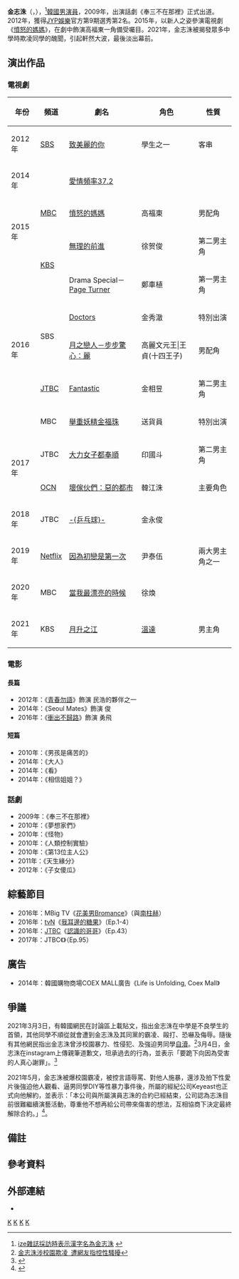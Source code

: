 {{Otheruses|金智秀}}
{{藝人
|姓名 = 金志洙
|類型 = 男演員
|圖片 = Ji Soo in March 2016.png
|圖片尺寸 = 250px
|圖片簡介 = 
|本名 = 金志洙
|外文名 = 김지수 
|外文 = ko
|羅馬拼音 = Kim Ji Soo
|暱稱 =
|其他藝名 = 
|國籍 = {{ROK}}
|出生日期 = 
{{birth_date_and_age|1993|3|30}}
|出生地點 = {{KOR}}[[首爾特別市|首爾特別市]]
|宗教信仰 = 
|語言 = [[韓語|韓語]]、[[英語|英語]]
|職業 = [[演員|演員]]
|教育程度 = {{link-ko|數位首爾文化藝術大學|디지털서울문화예술대학교}}戲劇電影學系
|出道作品 = 《奉三不在那裡》
|出道日期 = 2009年
|代表作品 =《[[憤怒的媽媽|憤怒的媽媽]]》<br>《[[Page_Turner|Page Turner]]》<br>《[[大力女子都奉順|大力女子都奉順]]》
|活躍年代 = 2009年－2021年
|經紀公司 = [[Keyeast|Keyeast]]<small>（2020年至2021年）</small>
|相關團體 = 
|網站 = 
}}

'''金志洙'''（{{lang-ko|'''김지수'''}}，{{bd|1993年|3月30日}}），<ref>[http://m.entertain.naver.com/read?oid=465&aid=0000001047 ize雜誌採訪時表示漢字名為金志洙] {{Wayback|url=http://m.entertain.naver.com/read?oid=465&aid=0000001047 |date=20190701042047 }}{{ko}}</ref>[[韓國|韓國]][[男演員|男演員]]，2009年，出演話劇《奉三不在那裡》正式出道。2012年，獲得[[JYP娛樂|JYP娛樂]]官方第9期選秀第2名。2015年，以新人之姿參演電視劇《[[憤怒的媽媽|憤怒的媽媽]]》，在劇中飾演高福東一角備受囑目。2021年，金志洙被揭發眾多中學時欺凌同學的醜聞，引起軒然大波，最後淡出幕前。

== 演出作品 ==
=== 電視劇 ===
{| class="wikitable" style="text-align:center"
!年份||頻道||劇名||角色||性質
|-
| 2012年 || [[SBS株式會社|SBS]] || [[致美麗的你|致美麗的你]] || 學生之一 || 客串
|-
| 2014年 || {{link-ko|MBC Every 1|MBC 에브리원}} || [[愛情頻率37.2|愛情頻率37.2]] ||||
|-
|rowspan=2| 2015年 || [[文化廣播公司|MBC]] || [[憤怒的媽媽|憤怒的媽媽]] || 高福東 || 男配角
|-
|rowspan=2| [[韓國廣播公司|KBS]] || [[無理的前進|無理的前進]] || 徐贺俊|| 第二男主角
|-
|rowspan=5| 2016年 || Drama Special－[[Page_Turner|Page Turner]]|| 鄭車植|| 第一男主角
|-
|rowspan=2| SBS ||[[Doctors|Doctors]]|| 金秀澈|| 特別出演
|-
|[[月之戀人－步步驚心：麗|月之戀人－步步驚心：麗]]||高麗文元王|王貞(十四王子)||  男配角
|-
| [[JTBC|JTBC]] ||[[Fantastic_(電視劇)|Fantastic]]|| 金相昱|| 第二男主角
|-
| MBC ||[[舉重妖精金福珠|舉重妖精金福珠]]|| 送貨員||特別出演
|-
|rowspan=2| 2017年 ||JTBC|| [[大力女子都奉順|大力女子都奉順]]|| 印國斗|| 第二男主角
|-
|[[OCN|OCN]] ||[[壞傢伙們：惡的都市|壞傢伙們：惡的都市]]||韓江洙|| 主要角色
|-
| 2018年 || JTBC||[[乒乓球_(電視劇)|-{乒乓球}-]]|| 金永俊  || rowspan=3|兩大男主角之一
|-
| 2019年 || [[Netflix|Netflix]] || [[因為初戀是第一次|因為初戀是第一次]]  || 尹泰伍 
|-
| 2020年 ||MBC|| [[當我最漂亮的時候|當我最漂亮的時候]]|| 徐煥
|-
| rowspan="1" | 2021年  || KBS || [[月升之江|月升之江]] || [[溫達_(高句麗)|溫達]]{{NoteTag|雖已完成18集的拍攝，但因深陷霸凌醜聞，而改由[[羅人友|羅人友]]重新演繹<ref>{{Cite news|url=http://isplus.live.joins.com/news/article/article.asp?total_id=24004575|title=지수 논란 '달이 뜨는 강', 18회까지 촬영 종료… ”진퇴양난”|publisher={{lk|日間體育報|일간스포츠}}|author=김진석|date=2021-03-04|accessdate=2021-06-30|archive-date=2021-07-09|archive-url=https://web.archive.org/web/20210709181411/http://isplus.live.joins.com/news/article/article.asp?total_id=24004575|dead-url=no}}</ref><ref>{{Cite news|url=http://sports.khan.co.kr/entertainment/sk_index.html?art_id=202103051707003&sec_id=540201|title=‘달이 뜨는 강’ 지수 배역 교체·재촬영|publisher={{lk|京香體育報|스포츠경향}}|author=이세현|date=2021-03-05|accessdate=2021-06-30|archive-date=2021-07-10|archive-url=https://web.archive.org/web/20210710203938/http://sports.khan.co.kr/entertainment/sk_index.html?art_id=202103051707003&sec_id=540201|dead-url=no}}</ref>。羅人友於第7集的播出正式接替志洙<ref>{{Cite news|url=https://star.ytn.co.kr/_sn/0117_202103080919461645|title='달이 뜨는 강' 측 "나인우, 오늘(8일) 방송부터 전격 등장"|publisher=[[YTN|YTN]]|author=최보란|date=2021-03-08|accessdate=2021-06-30|archive-date=2021-07-12|archive-url=https://web.archive.org/web/20210712143745/https://star.ytn.co.kr/_sn/0117_202103080919461645|dead-url=no}}</ref>，官方也將已播出集數全替換為羅人友重新演繹的版本<ref>{{Cite news|url=https://sports.donga.com/article/all/20210328/106119812/1|title=‘달이 뜨는 강’ 나인우 1회 재촬영, 29일부터 VOD 재개|publisher={{lk|東亞體育報|스포츠동아}}|author=전효진|date=2021-03-28|accessdate=2021-06-30|archive-date=2021-07-11|archive-url=https://web.archive.org/web/20210711012942/https://sports.donga.com/article/all/20210328/106119812/1|dead-url=no}}</ref>。}} || 男主角
|}

=== 電影 ===
==== 長篇 ====
*2012年：《[[青春勿語|青春勿語]]》飾演 民浩的夥伴之一
*2014年：《Seoul Mates》飾演 俊
*2016年：《[[衝出不歸路|衝出不歸路]]》飾演 勇飛

==== 短篇 ====
*2010年：《男孩是痛苦的》
*2014年：《大人》
*2014年：《看》
*2014年：《相信姐姐？》

=== 話劇 ===
*2009年：《奉三不在那裡》
*2010年：《夢想家們》
*2010年：《怪物》
*2010年：《人類控制實驗》
*2010年：《第13位主人公》
*2011年：《天生緣分》
*2012年：《子女傻瓜》

== 綜藝節目 ==
*2016年：MBig TV《[[花美男Bromance|花美男Bromance]]》（與[[南柱赫|南柱赫]]）
*2016年：[[TVN|tvN]]《[[我耳邊的糖果|我耳邊的糖果]]》（Ep.1-4）
*2016年：[[JTBC|JTBC]]《[[認識的哥哥|認識的哥哥]]》（Ep.43）
*2017年：JTBC《{{link-ko|金濟東的Talk To You－你不用擔心|김제동의 톡투유 - 걱정 말아요! 그대}}》（Ep.95）

== 廣告 ==
*2014年：韓國購物商場COEX MALL廣告《Life is Unfolding, Coex Mall》

== 爭議 ==
2021年3月3日，有韓國網民在討論區上載貼文，指出金志洙在中學是不良學生的首領，其他同學不順從就會遭到金志洙及其同黨的霸凌、毆打、恐嚇及侮辱。隨後有其他網民指出金志洙曾涉校園暴力、性侵犯、及強迫男同學[[自瀆|自瀆]]。<ref>[https://hd.stheadline.com/news/daily/ent/915107/%E6%97%A5%E5%A0%B1-%E5%A8%9B%E6%A8%82-%E9%87%91%E5%BF%97%E6%B4%99%E6%B6%89%E6%A0%A1%E5%9C%92%E6%AC%BA%E5%87%8C%E2%80%82%E9%81%AD%E7%B6%B2%E5%8F%8B%E6%8C%87%E6%8E%A7%E6%80%A7%E9%A8%B7%E6%93%BE 金志洙涉校園欺凌 遭網友指控性騷擾]</ref>3月4日，金志洙在instagram上傳親筆道歉文，坦承過去的行為，並表示「要跪下向因為受害的人真心謝罪」。<ref>{{Cite web |url=https://tw.appledaily.com/entertainment/20210304/FXKZCZPRTVF67ITZ46XXF4LOO4/ |title=韓版十四爺被爆校園黑道逼自慰　金志洙認霸凌「跪下謝罪」 |access-date=2021-03-04 |archive-date=2021-06-29 |archive-url=https://web.archive.org/web/20210629102702/https://tw.appledaily.com/entertainment/20210304/FXKZCZPRTVF67ITZ46XXF4LOO4/ |dead-url=no }}</ref>

2021年5月，金志洙被爆校園霸凌，被控言語辱罵、對他人施暴，還涉及拍下性愛片後強迫他人觀看、逼男同學DIY等性暴力事件後，所屬的經紀公司Keyeast也正式向他解約，並表示：「本公司與所屬演員志洙的合約已經結束，公司認為志洙目前很難繼續演藝活動，尊重他不想再給公司帶來傷害的想法，互相協商下決定最終解除合約。」<ref>{{Cite web |url=https://stars.udn.com/star/story/10091/5489266 |title=金志洙認霸凌後超慘 經紀公司「不願慘付30億」解約 |access-date=2021-06-05 |archive-date=2021-06-05 |archive-url=https://web.archive.org/web/20210605073131/https://stars.udn.com/star/story/10091/5489266 |dead-url=no }}</ref>。

== 備註 ==
{{notefoot}}

==參考資料==
{{Reflist}} 

== 外部連結 ==
*{{Instagram|actor_jisoo}}{{ko}}
[[Category:韓國電視演員|K]]
[[Category:韓國電影演員|K]]
[[Category:首爾特別市出身人物|K]]
[[Category:金姓|K]]